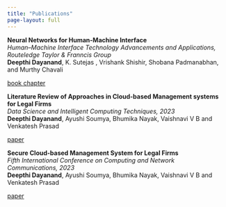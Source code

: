 ```yaml
---
title: "Publications"
page-layout: full
---
```


<!-- > Check out my [Google Scholar](https://scholar.google.com/citations?user=v7O9-RgAAAAJ&hl=en) for a more updated list of publications. <!-->

**Neural Networks for Human-Machine Interface** \
_Human–Machine Interface Technology Advancements and Applications, Routeledge Taylor & Franncis Group_ \
**Deepthi Dayanand**, K. Sutejas , Vrishank Shishir, Shobana Padmanabhan, and Murthy Chavali \

<a href="https://www.taylorfrancis.com/chapters/edit/10.1201/9781003326830-1/neural-networks-human%E2%80%93machine-interface-deepthi-dayanand-sutejas-vrishank-shishir-shobana-padmanabhan-murthy-chavali?context=ubx&refId=f9f3dadb-b890-4538-89c2-07c3d8fa87b8" type="button" class="btn btn-outline-primary btn-sm">book chapter</a>

**Literature Review of Approaches in Cloud-based Management systems for Legal Firms**\
_Data Science and Intelligent Computing Techniques, 2023_ \
 **Deepthi Dayanand**, Ayushi Soumya, Bhumika Nayak, Vaishnavi V B and Venkatesh Prasad \
 
<a href="https://doi.org/10.56155/978-81-955020-2-8-54" type="button" class="btn btn-outline-primary btn-sm">paper</a>

**Secure Cloud-based Management System for Legal Firms** \
_Fifth International Conference on Computing and Network Communications, 2023_ \
 **Deepthi Dayanand**, Ayushi Soumya, Bhumika Nayak, Vaishnavi V B and Venkatesh Prasad \
 
<a href="https://link.springer.com/book/9789819745395" type="button" class="btn btn-outline-primary btn-sm">paper</a>



